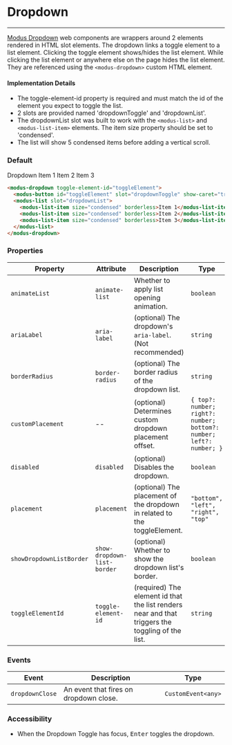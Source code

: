 # Dropdown

---

[Modus Dropdown](https://modus.trimble.com/components/web/dropdowns/) web components are wrappers around 2 elements rendered in HTML slot elements. The dropdown links a toggle element to a list element. Clicking the toggle element shows/hides the list element. While clicking the list element or anywhere else on the page hides the list element. They are referenced using the `<modus-dropdown>` custom HTML element.

#### Implementation Details

- The toggle-element-id property is required and must match the id of the element you expect to toggle the list.
- 2 slots are provided named 'dropdownToggle' and 'dropdownList'.
- The dropdownList slot was built to work with the `<modus-list>` and `<modus-list-item>` elements. The item size property should be set to 'condensed'.
- The list will show 5 condensed items before adding a vertical scroll.

### Default

<modus-dropdown toggle-element-id="toggleElement">
  <modus-button id="toggleElement" slot="dropdownToggle" show-caret="true">
    Dropdown
  </modus-button>
  <modus-list slot="dropdownList">
    <modus-list-item size="condensed" borderless>
      Item 1
    </modus-list-item>
    <modus-list-item size="condensed" borderless>
      Item 2
    </modus-list-item>
    <modus-list-item size="condensed" borderless>
      Item 3
    </modus-list-item>
  </modus-list>
</modus-dropdown>

```html
<modus-dropdown toggle-element-id="toggleElement">
  <modus-button id="toggleElement" slot="dropdownToggle" show-caret="true">Dropdown</modus-button>
  <modus-list slot="dropdownList">
    <modus-list-item size="condensed" borderless>Item 1</modus-list-item>
    <modus-list-item size="condensed" borderless>Item 2</modus-list-item>
    <modus-list-item size="condensed" borderless>Item 3</modus-list-item>
  </modus-list>
</modus-dropdown>
```

### Properties

| Property                 | Attribute                   | Description                                                                                      | Type                                                                | Default     |
| ------------------------ | --------------------------- | ------------------------------------------------------------------------------------------------ | ------------------------------------------------------------------- | ----------- |
| `animateList`            | `animate-list`              | Whether to apply list opening animation.                                                         | `boolean`                                                           | `false`     |
| `ariaLabel`              | `aria-label`                | (optional) The dropdown's `aria-label`. (Not recommended)                                        | `string`                                                            | `undefined` |
| `borderRadius`           | `border-radius`             | (optional) The border radius of the dropdown list.                                               | `string`                                                            | `'0'`     |
| `customPlacement`        | --                          | (optional) Determines custom dropdown placement offset.                                          | `{ top?: number; right?: number; bottom?: number; left?: number; }` | `undefined` |
| `disabled`               | `disabled`                  | (optional) Disables the dropdown.                                                                | `boolean`                                                           | `undefined` |
| `placement`              | `placement`                 | (optional) The placement of the dropdown in related to the toggleElement.                        | `"bottom", "left", "right", "top"`                                  | `'bottom'`  |
| `showDropdownListBorder` | `show-dropdown-list-border` | (optional) Whether to show the dropdown list's border.                                           | `boolean`                                                           | `true`      |
| `toggleElementId`        | `toggle-element-id`         | (required) The element id that the list renders near and that triggers the toggling of the list. | `string`                                                            | `undefined` |

### Events

| Event           | Description                            | Type               |
| --------------- | -------------------------------------- | ------------------ |
| `dropdownClose` | An event that fires on dropdown close. | `CustomEvent<any>` |

### Accessibility

- When the Dropdown Toggle has focus, <kbd>Enter</kbd> toggles the dropdown.
